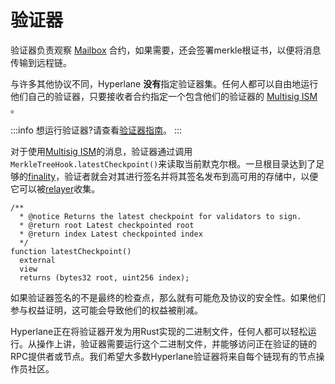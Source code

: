 # 验证器

验证器负责观察 [Mailbox](../mailbox.mdx) 合约，如果需要，还会签署merkle根证书，以便将消息传输到远程链。

与许多其他协议不同，Hyperlane **没有**指定验证器集。任何人都可以自由地运行他们自己的验证器，只要接收者合约指定一个包含他们的验证器的 [Multisig ISM](../ISM/multisig-ISM.mdx) 。

:::info
想运行验证器?请查看[验证器指南](../../operate/validators/run-validators.mdx)。
:::

对于使用[Multisig ISM](../../reference/ISM/multisig-ISM-interface.mdx)的消息，验证器通过调用`MerkleTreeHook.latestCheckpoint()`来读取当前默克尔根。一旦根目录达到了足够的[finality](https://medium.com/mechanism-labs/finality-in-blockchain-consensus-d1f83c120a9a)，验证者就会对其进行签名并将其签名发布到高可用的存储中，以便它可以被[relayer](./relayer.mdx)收集。

```solidity
/**
  * @notice Returns the latest checkpoint for validators to sign.
  * @return root Latest checkpointed root
  * @return index Latest checkpointed index
  */
function latestCheckpoint()
  external
  view
  returns (bytes32 root, uint256 index);
```

如果验证器签名的不是最终的检查点，那么就有可能危及协议的安全性。如果他们参与权益证明，这可能会导致他们的权益被削减。

Hyperlane正在将验证器开发为用Rust实现的二进制文件，任何人都可以轻松运行。从操作上讲，验证器需要运行这个二进制文件，并能够访问正在验证的链的RPC提供者或节点。我们希望大多数Hyperlane验证器将来自每个链现有的节点操作员社区。
